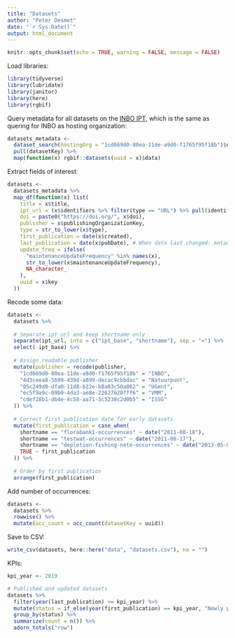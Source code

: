 ```yaml
---
title: "Datasets"
author: "Peter Desmet"
date: "`r Sys.Date()`"
output: html_document
---
```


```r
knitr::opts_chunk$set(echo = TRUE, warning = FALSE, message = FALSE)
```

Load libraries:

```r
library(tidyverse)
library(lubridate)
library(janitor)
library(here)
library(rgbif)
```

Query metadata for all datasets on the [INBO IPT](https://www.gbif.org/installation/9f25fd85-85dc-4dcd-a1b4-b31165442e2b), which is the same as quering for INBO as hosting organization:

```r
datasets_metadata <-
  dataset_search(hostingOrg = "1cd669d0-80ea-11de-a9d0-f1765f95f18b")$data %>%
  pull(datasetKey) %>%
  map(function(x) rgbif::datasets(uuid = x)$data)
```

Extract fields of interest:

```r
datasets <- 
  datasets_metadata %>%
  map_df(function(x) list(
    title = x$title,
    ipt_url = (x$identifiers %>% filter(type == "URL") %>% pull(identifier))[1],
    doi = paste0("https://doi.org/", x$doi),
    publisher = x$publishingOrganizationKey,
    type = str_to_lower(x$type),
    first_publication = date(x$created),
    last_publication = date(x$pubDate), # When data last changed: metadata updates are only reflected in "modified"
    update_freq = ifelse(
      "maintenanceUpdateFrequency" %in% names(x),
      str_to_lower(x$maintenanceUpdateFrequency),
      NA_character_
    ),
    uuid = x$key
  ))
```

Recode some data:

```r
datasets <-
  datasets %>%
  
  # Separate ipt_url and keep shortname only
  separate(ipt_url, into = c("ipt_base", "shortname"), sep = "=") %>%
  select(-ipt_base) %>%
  
  # Assign readable publisher
  mutate(publisher = recode(publisher,
    "1cd669d0-80ea-11de-a9d0-f1765f95f18b" = "INBO",
    "4d3ceea8-5699-439d-a899-decac9cbbdac" = "Natuurpunt",
    "05c249d0-dfa0-11d8-b22e-b8a03c50a862" = "UGent",
    "ec5f9a9c-09b0-4da3-ae8e-22627620fff6" = "VMM",
    "cdef28b1-db4e-4c58-aa71-3c5238c2d0b5" = "ISSG"
  )) %>%
  
  # Correct first publication date for early datasets
  mutate(first_publication = case_when(
    shortname == "florabank1-occurrences" ~ date("2011-08-18"),
    shortname == "testwat-occurrences" ~ date("2011-08-17"),
    shortname == "depletion-fishing-nete-occurrences" ~ date("2013-05-05"),
    TRUE ~ first_publication
  )) %>%
  
  # Order by first publication
  arrange(first_publication)
```

Add number of occurrences:

```r
datasets <-
  datasets %>%
  rowwise() %>%
  mutate(occ_count = occ_count(datasetKey = uuid))
```

Save to CSV:

```r
write_csv(datasets, here::here("data", "datasets.csv"), na = "")
```

KPIs:

```r
kpi_year <- 2019
```

```r
# Published and updated datasets
datasets %>%
  filter(year(last_publication) >= kpi_year) %>%
  mutate(status = if_else(year(first_publication) == kpi_year, "Newly published", "Updated")) %>%
  group_by(status) %>%
  summarize(count = n()) %>%
  adorn_totals("row")
```
